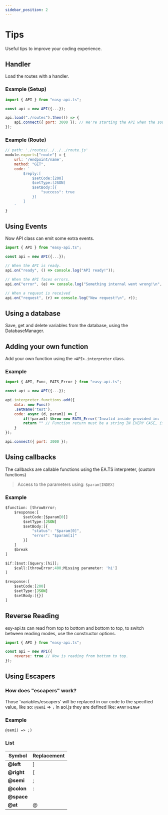 ```yaml
---
sidebar_position: 2
---
```


# Tips
Useful tips to improve your coding experience.

## Handler
Load the routes with a handler.
### Example (Setup)
```js
import { API } from "easy-api.ts";

const api = new API({...});

api.load("./routes").then(() => {
    api.connect({ port: 3000 }); // We're starting the API when the source is ready.
});
```
### Example (Route)
```js
// path: './routes/../../../route.js'
module.exports["route"] = {
    url: '/endpoint/name',
    method: "GET",
    code: `
        $reply:[
            $setCode:[200]
            $setType:[JSON]
            $setBody:[{
                "success": true
            }]
        ]
    `
}
```

## Using Events
Now API class can emit some extra events.
```js
import { API } from "easy-api.ts";

const api = new API({...});

// When the API is ready.
api.on("ready", () => console.log("API ready!"));

// When the API faces errors.
api.on("error", (e) => console.log("Something internal went wrong!\n", e));

// When a request is received
api.on("request", (r) => console.log("New request!\n", r));
```

## Using a database
Save, get and delete variables from the database, using the DatabaseManager.

## Adding your own function
Add your own function using the `<API>.interpreter` class.
### Example
```js
import { API, Func, EATS_Error } from "easy-api.ts";

const api = new API({...});

api.interpreter.functions.add({
    data: new Func()
    .setName('test'),
    code: async (d, param1) => {
        if(!param1) throw new EATS_Error('Invalid inside provided in: ' + d.func?.name, {});
        return "" // Function return must be a string IN EVERY CASE, if no return needed you can skip this line.
    }
});

api.connect({ port: 3000 });

```

## Using callbacks
The callbacks are callable functions using the EA.TS interpreter, (custom functions)
> Access to the parameters using: `$param[INDEX]`

### Example
```js
$function: [throwError;
    $response:[
        $setCode:[$param[0]]
        $setType:[JSON]
        $setBody:[{
            "status": "$param[0]",
            "error": "$param[1]"
        }]
    ]
    $break
]

$if:[$not:[$query:[hi]];
    $call:[throwError;400;Missing parameter: 'hi']
]

$response:[
    $setCode:[200]
    $setType:[JSON]
    $setBody:[{}]
]
```

## Reverse Reading
esy-api.ts can read from top to bottom and bottom to top, to switch between reading modes, use the constructor options.
```js
import { API } from "easy-api.ts";

const api = new API({
    reverse: true // Now is reading from bottom to top.
});

```

## Using Escapers
### How does "escapers" work?
Those 'variables/escapers' will be replaced in our code to the specified value, like so: `@semi` => `;`
In aoi.js they are defined like: `#ANYTHING#`
### Example
```
@semi) => ;)
```
### List
| Symbol       | Replacement |
| ------------ | ----------- |
| **@left**    | ]           |
| **@right**   | [           |
| **@semi**    | ;           |
| **@colon**   | :           |
| **@space**   |             |
| **@at**      | @           |
